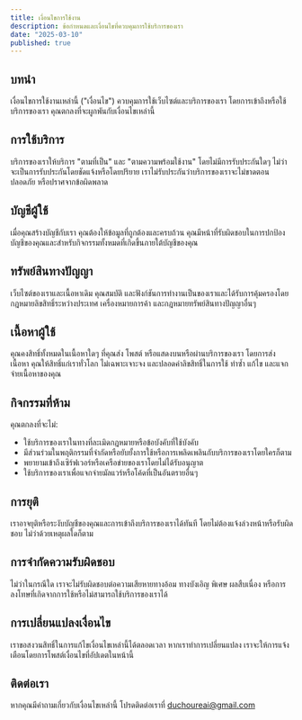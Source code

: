 ```yaml
---
title: เงื่อนไขการใช้งาน
description: ข้อกำหนดและเงื่อนไขที่ควบคุมการใช้บริการของเรา
date: "2025-03-10"
published: true
---
```


## บทนำ

เงื่อนไขการใช้งานเหล่านี้ ("เงื่อนไข") ควบคุมการใช้เว็บไซต์และบริการของเรา โดยการเข้าถึงหรือใช้บริการของเรา คุณตกลงที่จะผูกพันกับเงื่อนไขเหล่านี้

## การใช้บริการ

บริการของเราให้บริการ "ตามที่เป็น" และ "ตามความพร้อมใช้งาน" โดยไม่มีการรับประกันใดๆ ไม่ว่าจะเป็นการรับประกันโดยชัดแจ้งหรือโดยปริยาย เราไม่รับประกันว่าบริการของเราจะไม่ขาดตอน ปลอดภัย หรือปราศจากข้อผิดพลาด

## บัญชีผู้ใช้

เมื่อคุณสร้างบัญชีกับเรา คุณต้องให้ข้อมูลที่ถูกต้องและครบถ้วน คุณมีหน้าที่รับผิดชอบในการปกป้องบัญชีของคุณและสำหรับกิจกรรมทั้งหมดที่เกิดขึ้นภายใต้บัญชีของคุณ

## ทรัพย์สินทางปัญญา

เว็บไซต์ของเราและเนื้อหาเดิม คุณสมบัติ และฟังก์ชันการทำงานเป็นของเราและได้รับการคุ้มครองโดยกฎหมายลิขสิทธิ์ระหว่างประเทศ เครื่องหมายการค้า และกฎหมายทรัพย์สินทางปัญญาอื่นๆ

## เนื้อหาผู้ใช้

คุณคงสิทธิ์ทั้งหมดในเนื้อหาใดๆ ที่คุณส่ง โพสต์ หรือแสดงบนหรือผ่านบริการของเรา โดยการส่งเนื้อหา คุณให้สิทธิ์แก่เราทั่วโลก ไม่เฉพาะเจาะจง และปลอดค่าลิขสิทธิ์ในการใช้ ทำซ้ำ แก้ไข และแจกจ่ายเนื้อหาของคุณ

## กิจกรรมที่ห้าม

คุณตกลงที่จะไม่:

- ใช้บริการของเราในทางที่ละเมิดกฎหมายหรือข้อบังคับที่ใช้บังคับ
- มีส่วนร่วมในพฤติกรรมที่จำกัดหรือยับยั้งการใช้หรือการเพลิดเพลินกับบริการของเราโดยใครก็ตาม
- พยายามเข้าถึงเซิร์ฟเวอร์หรือเครือข่ายของเราโดยไม่ได้รับอนุญาต
- ใช้บริการของเราเพื่อแจกจ่ายมัลแวร์หรือโค้ดที่เป็นอันตรายอื่นๆ

## การยุติ

เราอาจยุติหรือระงับบัญชีของคุณและการเข้าถึงบริการของเราได้ทันที โดยไม่ต้องแจ้งล่วงหน้าหรือรับผิดชอบ ไม่ว่าด้วยเหตุผลใดก็ตาม

## การจำกัดความรับผิดชอบ

ไม่ว่าในกรณีใด เราจะไม่รับผิดชอบต่อความเสียหายทางอ้อม ทางบังเอิญ พิเศษ ผลสืบเนื่อง หรือการลงโทษที่เกิดจากการใช้หรือไม่สามารถใช้บริการของเราได้

## การเปลี่ยนแปลงเงื่อนไข

เราขอสงวนสิทธิ์ในการแก้ไขเงื่อนไขเหล่านี้ได้ตลอดเวลา หากเราทำการเปลี่ยนแปลง เราจะให้การแจ้งเตือนโดยการโพสต์เงื่อนไขที่อัปเดตในหน้านี้

## ติดต่อเรา

หากคุณมีคำถามเกี่ยวกับเงื่อนไขเหล่านี้ โปรดติดต่อเราที่ duchoureai@gmail.com
